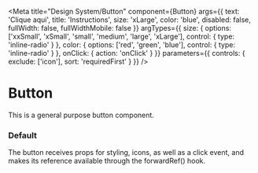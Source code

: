 
<Meta
  title="Design System/Button"
  component={Button}
  args={{
    text: 'Clique aqui',
    title: 'Instructions',
    size: 'xLarge',
    color: 'blue',
    disabled: false,
    fullWidth: false,
    fullWidthMobile: false
  }}
  argTypes={{
    size: {
      options: ['xxSmall', 'xSmall', 'small', 'medium', 'large', 'xLarge'],
      control: { type: 'inline-radio' }
    },
    color: {
      options: ['red', 'green', 'blue'],
      control: { type: 'inline-radio' }
    },
    onClick: { action: 'onClick' }
  }}
  parameters={{ controls: { exclude: ['icon'], sort: 'requiredFirst' } }}
/>

# Button

This is a general purpose button component.

### Default

The button receives props for styling, icons, as well as a click event,
and makes its reference available through the forwardRef() hook.

<Canvas>
  <Story story={stories.Default} />
</Canvas>
